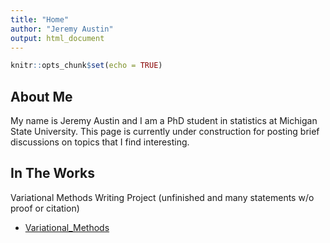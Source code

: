 ```yaml
---
title: "Home"
author: "Jeremy Austin"
output: html_document
---
```


```r
knitr::opts_chunk$set(echo = TRUE)
```

## About Me

My name is Jeremy Austin and I am a PhD student in statistics at Michigan State University. This page is currently under construction for posting brief discussions on topics that I find interesting.

## In The Works

Variational Methods Writing Project (unfinished and many statements w/o proof or citation)

- [Variational_Methods](./Variational_Methods/Variational_Methods.html)
